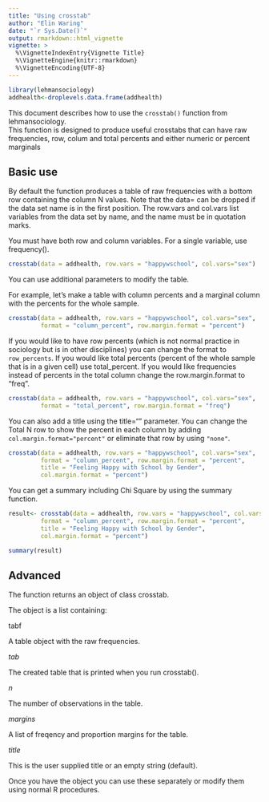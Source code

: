 ```yaml
---
title: "Using crosstab"
author: "Elin Waring"
date: "`r Sys.Date()`"
output: rmarkdown::html_vignette
vignette: >
  %\VignetteIndexEntry{Vignette Title}
  %\VignetteEngine{knitr::rmarkdown}
  %\VignetteEncoding{UTF-8}
---
```

```r
library(lehmansociology)
addhealth<-droplevels.data.frame(addhealth)
```

This document describes how to use the ` crosstab() ` function from lehmansociology.  
This function is designed to produce useful crosstabs that can have 
raw frequencies, row, colum and total percents and either numeric or 
percent marginals

## Basic use

By default the function produces a table of raw frequencies with
a bottom row containing the column N values.  Note that the 
data= can be dropped if the data set name is in the first position.
The row.vars and col.vars list variables from the data set by name, and
the name must be in quotation marks.  

You must have both row and column variables. For a single variable, 
use frequency(). 

```r

crosstab(data = addhealth, row.vars = "happywschool", col.vars="sex")

```

You can use additional parameters to modify the table.

For example, let's make a table with column percents and a marginal
column with the percents for the whole sample.


```r

crosstab(data = addhealth, row.vars = "happywschool", col.vars="sex",
         format = "column_percent", row.margin.format = "percent")

```

If you would like to have row percents (which is not normal practice
in sociology but is in other disciplines) you can change the format to 
` row_percents`.  If you would like total percents (percent of the whole
sample that is in a given cell) use total_percent. If you would like
frequencies instead of percents in the total column change the
row.margin.format to "freq".


```r

crosstab(data = addhealth, row.vars = "happywschool", col.vars="sex",
         format = "total_percent", row.margin.format = "freq")

```

You can also add a title using the title="" parameter. You can change
the Total N row to show the percent in each column by adding 
` col.margin.format="percent" `  or eliminate that row by using ` "none" `.


```r

crosstab(data = addhealth, row.vars = "happywschool", col.vars="sex",
         format = "column_percent", row.margin.format = "percent",
         title = "Feeling Happy with School by Gender", 
         col.margin.format = "percent")

```

You can get a summary including Chi Square by using the summary function.

```r

result<- crosstab(data = addhealth, row.vars = "happywschool", col.vars="sex",
         format = "column_percent", row.margin.format = "percent",
         title = "Feeling Happy with School by Gender", 
         col.margin.format = "percent")

summary(result)

```


## Advanced

The function returns an object of class crosstab.

The object is a list containing:  

tabf   

A table object with the raw frequencies.

*tab*  

The created table that is printed when you run crosstab().

*n*    

The number of observations in the table.
 
*margins*   

A list of freqency and proportion margins for the table.

*title*  

This is the user supplied title or an empty string (default).

Once you have the object you can use these separately or modify them 
using normal R procedures. 
